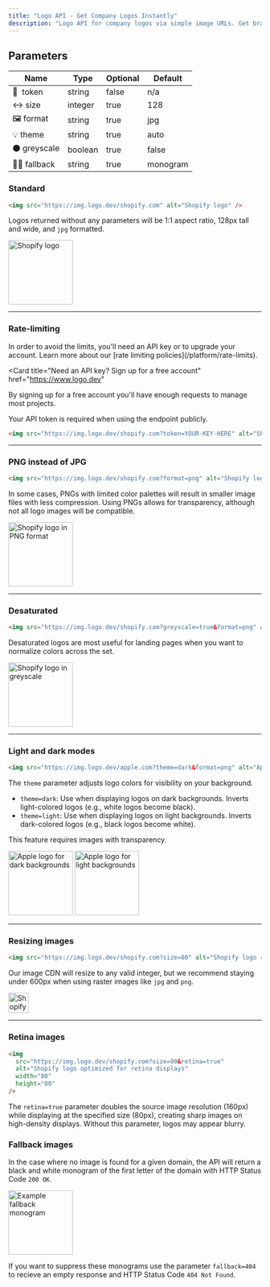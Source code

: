 ```yaml
---
title: "Logo API - Get Company Logos Instantly"
description: "Logo API for company logos via simple image URLs. Get brand logos in SVG, PNG, WebP formats. High uptime, global servers. Public key auth. Try free."
---
```


## Parameters

| Name           | Type    | Optional | Default  |
| -------------- | ------- | -------- | -------- |
| 🔑  token      | string  | false    | n/a      |
| ↔️ size        | integer | true     | 128      |
| 🖼️ format      | string  | true     | jpg      |
| 💡 theme       | string  | true     | auto     |
| ⚫️ greyscale  | boolean | true     | false    |
| ⛓️‍💥 fallback | string  | true     | monogram |

### Standard

```html
<img src="https://img.logo.dev/shopify.com" alt="Shopify logo" />
```

Logos returned without any parameters will be 1:1 aspect ratio, 128px tall and wide, and `jpg` formatted.

<Frame caption="https://img.logo.dev/shopify.com">
  <img
    alt="Shopify logo"
    width="128"
    height="128"
    src="https://img.logo.dev/shopify.com?token=live_6a1a28fd-6420-4492-aeb0-b297461d9de2"
  />
</Frame>

---

### Rate-limiting

<Warning>
  In order to avoid the limits, you'll need an API key or to upgrade your
  account. Learn more about our [rate limiting policies](/platform/rate-limits).
</Warning>

<Card
  title="Need an API key? Sign up for a free account"
  href="https://www.logo.dev"
>
  By signing up for a free account you'll have enough requests to manage most
  projects.
</Card>

Your API token is required when using the endpoint publicly.

```html
<img src="https://img.logo.dev/shopify.com?token=YOUR-KEY-HERE" alt="Shopify logo" />
```

---

### PNG instead of JPG

```html
<img src="https://img.logo.dev/shopify.com?format=png" alt="Shopify logo in PNG format" />
```

In some cases, PNGs with limited color palettes will result in smaller image files with less compression. Using PNGs allows for transparency, although not all logo images will be compatible.

<Frame caption="https://img.logo.dev/shopify.com?format=png">
  <img
    alt="Shopify logo in PNG format"
    width="128"
    height="128"
    src="https://img.logo.dev/shopify.com?token=live_6a1a28fd-6420-4492-aeb0-b297461d9de2&size=256&format=png"
  />
</Frame>

---

### Desaturated

```html
<img src="https://img.logo.dev/shopify.com?greyscale=true&format=png" alt="Shopify logo in greyscale" />
```

Desaturated logos are most useful for landing pages when you want to normalize colors across the set.

<Frame caption="https://img.logo.dev/shopify.com?greyscale=true">
  <img
    alt="Shopify logo in greyscale"
    width="128"
    height="128"
    src="https://img.logo.dev/shopify.com?token=live_6a1a28fd-6420-4492-aeb0-b297461d9de2&greyscale=true"
  />
</Frame>

---

### Light and dark modes

```html
<img src="https://img.logo.dev/apple.com?theme=dark&format=png" alt="Apple logo for dark backgrounds" />
```

The `theme` parameter adjusts logo colors for visibility on your background.

- `theme=dark`: Use when displaying logos on dark backgrounds. Inverts light-colored logos (e.g., white logos become black).
- `theme=light`: Use when displaying logos on light backgrounds. Inverts dark-colored logos (e.g., black logos become white).

This feature requires images with transparency.

<Frame caption="https://img.logo.dev/apple.com?theme=dark&format=png">
  <img
    alt="Apple logo for dark backgrounds"
    width="128"
    height="128"
    src="https://img.logo.dev/apple.com?token=live_6a1a28fd-6420-4492-aeb0-b297461d9de2&theme=dark&format=png"
  />
</Frame>

<Frame caption="https://img.logo.dev/apple.com?theme=light&format=png">
  <img
    alt="Apple logo for light backgrounds"
    width="128"
    height="128"
    src="https://img.logo.dev/apple.com?token=live_6a1a28fd-6420-4492-aeb0-b297461d9de2&theme=light&format=png"
  />
</Frame>

---

### Resizing images

```html
<img src="https://img.logo.dev/shopify.com?size=80" alt="Shopify logo resized to 80px" />
```

Our image CDN will resize to any valid integer, but we recommend staying under 600px when using raster images like `jpg` and `png`.

<Frame caption="https://img.logo.dev/shopify.com?size=80">
  <img
    alt="Shopify logo resized to 80px"
    width="40"
    height="40"
    src="https://img.logo.dev/shopify.com?token=live_6a1a28fd-6420-4492-aeb0-b297461d9de2&size=80&format=png"
  />
</Frame>

---

### Retina images

```html
<img
  src="https://img.logo.dev/shopify.com?size=80&retina=true"
  alt="Shopify logo optimized for retina displays"
  width="80"
  height="80"
/>
```

The `retina=true` parameter doubles the source image resolution (160px) while displaying at the specified size (80px), creating sharp images on high-density displays. Without this parameter, logos may appear blurry.

### Fallback images

In the case where no image is found for a given domain, the API will return a black and white monogram of the first letter of the domain with HTTP Status Code `200 OK`.

<Frame caption="https://img.logo.dev/example.com">
  <img
    alt="Example fallback monogram"
    width="128"
    height="128"
    src="https://img.logo.dev/example.com?token=live_6a1a28fd-6420-4492-aeb0-b297461d9de2"
  />
</Frame>

If you want to suppress these monograms use the parameter `fallback=404` to recieve an empty response and HTTP Status Code `404 Not Found`.
